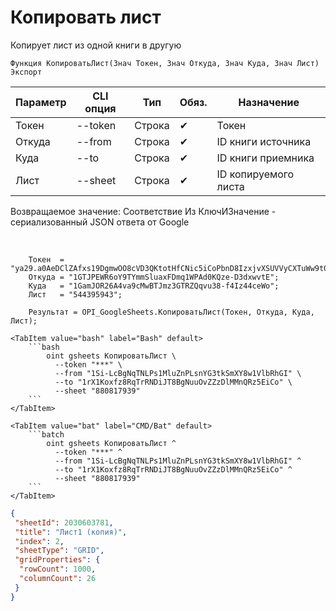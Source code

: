 ﻿---
sidebar_position: 3
---


# Копировать лист
 Копирует лист из одной книги в другую



`Функция КопироватьЛист(Знач Токен, Знач Откуда, Знач Куда, Знач Лист) Экспорт`

  | Параметр | CLI опция | Тип | Обяз. | Назначение |
  |-|-|-|-|-|
  | Токен | --token | Строка | &#x2714; | Токен |
  | Откуда | --from | Строка | &#x2714; | ID книги источника |
  | Куда | --to | Строка | &#x2714; | ID книги приемника |
  | Лист | --sheet | Строка | &#x2714; | ID копируемого листа |

  
  Возвращаемое значение:   Соответствие Из КлючИЗначение - сериализованный JSON ответа от Google

<br/>




```bsl title="Пример использования для 1С:Предприятие/OneScript"
    Токен  = "ya29.a0AeDClZAfxs19DgmwOO8cVD3QKtotHfCNic5iCoPbnD8IzxjvXSUVVyCXTuWw9t0RG7seizlNqpNWBH7sHrQAyS0SeFgQ6chxYmOYUMDNc...";
    Откуда = "1GTJPEWR6oY9TYmmSluaxFDmq1WPAd0KQze-D3dxwvtE";
    Куда   = "1GamJOR26A4va9cMwBTJmz3GTRZQqvu38-f4Iz44ceWo";
    Лист   = "544395943";

    Результат = OPI_GoogleSheets.КопироватьЛист(Токен, Откуда, Куда, Лист);
```
    

 <Tabs>
  
    <TabItem value="bash" label="Bash" default>
        ```bash
            oint gsheets КопироватьЛист \
              --token "***" \
              --from "1Si-LcBgNqTNLPs1MluZnPLsnYG3tkSmXY8w1VlbRhGI" \
              --to "1rX1Koxfz8RqTrRNDiJT8BgNuuOvZZzDlMMnQRz5EiCo" \
              --sheet "880817939"
        ```
    </TabItem>
  
    <TabItem value="bat" label="CMD/Bat" default>
        ```batch
            oint gsheets КопироватьЛист ^
              --token "***" ^
              --from "1Si-LcBgNqTNLPs1MluZnPLsnYG3tkSmXY8w1VlbRhGI" ^
              --to "1rX1Koxfz8RqTrRNDiJT8BgNuuOvZZzDlMMnQRz5EiCo" ^
              --sheet "880817939"
        ```
    </TabItem>
</Tabs>


```json title="Результат"
{
 "sheetId": 2030603781,
 "title": "Лист1 (копия)",
 "index": 2,
 "sheetType": "GRID",
 "gridProperties": {
  "rowCount": 1000,
  "columnCount": 26
 }
}
```
